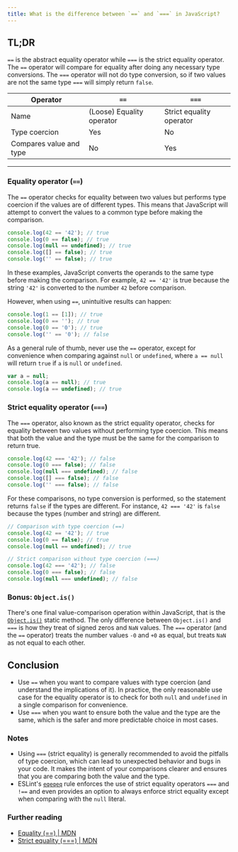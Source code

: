 ```yaml
---
title: What is the difference between `==` and `===` in JavaScript?
---
```


## TL;DR

`==` is the abstract equality operator while `===` is the strict equality operator. The `==` operator will compare for equality after doing any necessary type conversions. The `===` operator will not do type conversion, so if two values are not the same type `===` will simply return `false`.

| Operator | `==` | `===` |
| --- | --- | --- |
| Name | (Loose) Equality operator | Strict equality operator |
| Type coercion | Yes | No |
| Compares value and type | No | Yes |

---

### Equality operator (`==`)

The `==` operator checks for equality between two values but performs type coercion if the values are of different types. This means that JavaScript will attempt to convert the values to a common type before making the comparison.

```js live
console.log(42 == '42'); // true
console.log(0 == false); // true
console.log(null == undefined); // true
console.log([] == false); // true
console.log('' == false); // true
```

In these examples, JavaScript converts the operands to the same type before making the comparison. For example, `42 == '42'` is true because the string `'42'` is converted to the number `42` before comparison.

However, when using `==`, unintuitive results can happen:

```js live
console.log(1 == [1]); // true
console.log(0 == ''); // true
console.log(0 == '0'); // true
console.log('' == '0'); // false
```

As a general rule of thumb, never use the `==` operator, except for convenience when comparing against `null` or `undefined`, where `a == null` will return `true` if `a` is `null` or `undefined`.

```js live
var a = null;
console.log(a == null); // true
console.log(a == undefined); // true
```

### Strict equality operator (`===`)

The `===` operator, also known as the strict equality operator, checks for equality between two values without performing type coercion. This means that both the value and the type must be the same for the comparison to return true.

```js live
console.log(42 === '42'); // false
console.log(0 === false); // false
console.log(null === undefined); // false
console.log([] === false); // false
console.log('' === false); // false
```

For these comparisons, no type conversion is performed, so the statement returns `false` if the types are different. For instance, `42 === '42'` is `false` because the types (number and string) are different.

```js live
// Comparison with type coercion (==)
console.log(42 == '42'); // true
console.log(0 == false); // true
console.log(null == undefined); // true

// Strict comparison without type coercion (===)
console.log(42 === '42'); // false
console.log(0 === false); // false
console.log(null === undefined); // false
```

### Bonus: `Object.is()`

There's one final value-comparison operation within JavaScript, that is the [`Object.is()`](https://developer.mozilla.org/en-US/docs/Web/JavaScript/Reference/Global_Objects/Object/is) static method. The only difference between `Object.is()` and `===` is how they treat of signed zeros and `NaN` values. The `===` operator (and the `==` operator) treats the number values `-0` and `+0` as equal, but treats `NaN` as not equal to each other.

## Conclusion

- Use `==` when you want to compare values with type coercion (and understand the implications of it). In practice, the only reasonable use case for the equality operator is to check for both `null` and `undefined` in a single comparison for convenience.
- Use `===` when you want to ensure both the value and the type are the same, which is the safer and more predictable choice in most cases.

### Notes

- Using `===` (strict equality) is generally recommended to avoid the pitfalls of type coercion, which can lead to unexpected behavior and bugs in your code. It makes the intent of your comparisons clearer and ensures that you are comparing both the value and the type.
- ESLint's [`eqeqeq`](https://eslint.org/docs/latest/rules/eqeqeq) rule enforces the use of strict equality operators `===` and `!==` and even provides an option to always enforce strict equality except when comparing with the `null` literal.

### Further reading

- [Equality (==) | MDN](https://developer.mozilla.org/en-US/docs/Web/JavaScript/Reference/Operators/Equality)
- [Strict equality (===) | MDN](https://developer.mozilla.org/en-US/docs/Web/JavaScript/Reference/Operators/Strict_equality)
